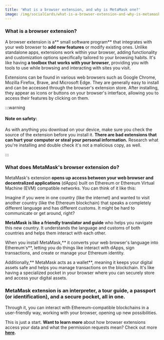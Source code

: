 ```yaml
---
title: 'What is a browser extension, and why is MetaMask one?'
image: /img/socialCards/what-is-a-browser-extension-and-why-is-metamask-one.jpg
---
```



<CustomLayout />

### **What is a browser extension?**

A browser extension is a** small software program** that integrates with your web browser to **add new features** or modify existing ones. Unlike standalone apps, extensions work within your browser, adding functionality and customization options specifically tailored to your browsing habits. It's like having **a toolbox that works with your browser**, providing you with tools to use while browsing and interacting with sites you visit.

Extensions can be found in various web browsers such as Google Chrome, Mozilla Firefox, Brave, and Microsoft Edge. They are generally easy to install and can be accessed through the browser's extension store. After installing, they appear as icons or buttons on your browser's interface, allowing you to access their features by clicking on them.

:::warning

#### Note on safety:

As with anything you download on your device, make sure you check the source of the extension before you install it. **There are bad extensions that can hurt your computer or steal your personal information.** Research what you're installing and double check it's not a malicious copy, as well.

:::

### **What does MetaMask's browser extension do?**

MetaMask's extension **opens up access between your web browser and decentralized applications** (dApps) built on Ethereum or Ethereum Virtual Machine (EVM) compatible networks. You can think of it like this:

Imagine if you were in one country (like the internet) and wanted to visit another country (like the Ethereum blockchain) that speaks a completely different language and has different customs. It might be hard to communicate or get around, right?

**MetaMask is like a friendly translator and guide** who helps you navigate this new country. It understands the language and customs of both countries and helps them interact with each other.

When you install MetaMask,** it converts your web browser's language into Ethereum's**, letting you do things like interact with dApps, sign transactions, and create or manage your Ethereum identity.

Additionally,** MetaMask acts as a wallet**, meaning it keeps your digital assets safe and helps you manage transactions on the blockchain. It's like having a specialized pocket in your browser where you can securely store and access your digital assets.

### MetaMask extension is an interpreter, a tour guide, a passport (or identification), and a secure pocket, all in one.

Through it, you can interact with Ethereum-compatible blockchains in a user-friendly way, working with your browser, opening up new possibilities.

This is just a start. **Want to learn more** about how browser extensions access your data and what the permission requests mean? Check out more **[here](/privacy-and-security/why-does-metamask-need-permission-to-modify-data-on-all-web-pages).**

